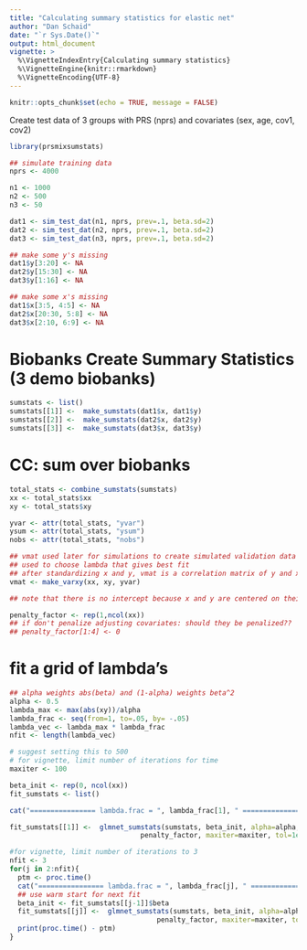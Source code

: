 ```yaml
---
title: "Calculating summary statistics for elastic net"
author: "Dan Schaid"
date: "`r Sys.Date()`"
output: html_document
vignette: >
  %\VignetteIndexEntry{Calculating summary statistics}
  %\VignetteEngine{knitr::rmarkdown}
  %\VignetteEncoding{UTF-8}
---
```


```r
knitr::opts_chunk$set(echo = TRUE, message = FALSE)
```


Create test data of 3 groups with PRS (nprs) and covariates (sex, age, cov1, cov2)


```r
library(prsmixsumstats)
```

```r
## simulate training data
nprs <- 4000

n1 <- 1000
n2 <- 500
n3 <- 50

dat1 <- sim_test_dat(n1, nprs, prev=.1, beta.sd=2)
dat2 <- sim_test_dat(n2, nprs, prev=.1, beta.sd=2)
dat3 <- sim_test_dat(n3, nprs, prev=.1, beta.sd=2)

## make some y's missing
dat1$y[3:20] <- NA
dat2$y[15:30] <- NA
dat3$y[1:16] <- NA

## make some x's missing
dat1$x[3:5, 4:5] <- NA
dat2$x[20:30, 5:8] <- NA
dat3$x[2:10, 6:9] <- NA
```

# Biobanks Create Summary Statistics (3 demo biobanks)

```r
sumstats <- list()
sumstats[[1]] <-  make_sumstats(dat1$x, dat1$y)
sumstats[[2]] <-  make_sumstats(dat2$x, dat2$y)
sumstats[[3]] <-  make_sumstats(dat3$x, dat3$y)
```

# CC: sum over biobanks

```r
total_stats <- combine_sumstats(sumstats)
xx <- total_stats$xx
xy <- total_stats$xy

yvar <- attr(total_stats, "yvar")
ysum <- attr(total_stats, "ysum")
nobs <- attr(total_stats, "nobs")

## vmat used later for simulations to create simulated validation data
## used to choose lambda that gives best fit
## after standardizing x and y, vmat is a correlation matrix of y and x
vmat <- make_varxy(xx, xy, yvar)

## note that there is no intercept because x and y are centered on their means

penalty_factor <- rep(1,ncol(xx))
## if don't penalize adjusting covariates: should they be penalized??
## penalty_factor[1:4] <- 0
```

# fit a grid of lambda's

```r
## alpha weights abs(beta) and (1-alpha) weights beta^2
alpha <- 0.5
lambda_max <- max(abs(xy))/alpha
lambda_frac <- seq(from=1, to=.05, by= -.05)
lambda_vec <- lambda_max * lambda_frac
nfit <- length(lambda_vec)

# suggest setting this to 500
# for vignette, limit number of iterations for time
maxiter <- 100

beta_init <- rep(0, ncol(xx))
fit_sumstats <- list()

cat("================ lambda.frac = ", lambda_frac[1], " ==================\n")

fit_sumstats[[1]] <-  glmnet_sumstats(sumstats, beta_init, alpha=alpha, lambda=lambda_vec[1], 
                                penalty_factor, maxiter=maxiter, tol=1e-7,f.adj=2.0, verbose=FALSE)

#for vignette, limit number of iterations to 3
nfit <- 3
for(j in 2:nfit){
  ptm <- proc.time()
  cat("================ lambda.frac = ", lambda_frac[j], " ==================\n")
  ## use warm start for next fit
  beta_init <- fit_sumstats[[j-1]]$beta
  fit_sumstats[[j]] <-  glmnet_sumstats(sumstats, beta_init, alpha=alpha, lambda=lambda_vec[j], 
                                    penalty_factor, maxiter=maxiter, tol=1e-7,f.adj=32.0, verbose=FALSE)
  print(proc.time() - ptm)
}
```

